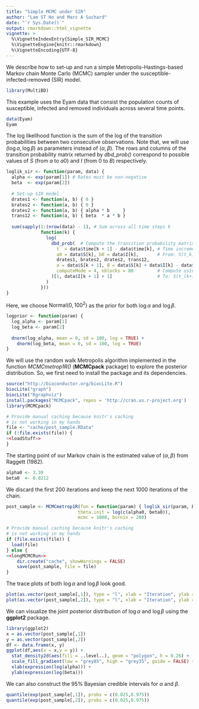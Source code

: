 ```yaml
---
title: "Simple MCMC under SIR"
author: "Lam ST Ho and Marc A Suchard"
date: "`r Sys.Date()`"
output: rmarkdown::html_vignette
vignette: >
  %\VignetteIndexEntry{Simple_SIR_MCMC}
  %\VignetteEngine{knitr::rmarkdown}
  %\VignetteEncoding{UTF-8}
---
```


We describe how to set-up and run a simple Metropolis-Hastings-based Markov chain Monte Carlo (MCMC) sampler under the susceptible-infected-removed (SIR) model.

```r
library(MultiBD)
```

This example uses the Eyam data that consist the population counts of susceptible, infected and removed individuals across several time points.

```r
data(Eyam)
Eyam
```

The log likelihood function is the sum of the log of the transition probabilities between two consecutive observations. Note that, we will use $(\log \alpha, \log \beta)$ as parameters instead of $(\alpha, \beta)$. The rows and columns of the transition probability matrix returned by *dbd_prob()* correspond to possible values of $S$ (from $a$ to $a0$) and $I$ (from $0$ to $B$) respectively.

```r
loglik_sir <- function(param, data) {
  alpha <- exp(param[1]) # Rates must be non-negative
  beta  <- exp(param[2])
  
  # Set-up SIR model
  drates1 <- function(a, b) { 0 }
  brates2 <- function(a, b) { 0 }
  drates2 <- function(a, b) { alpha * b     }
  trans12 <- function(a, b) { beta  * a * b }
  
  sum(sapply(1:(nrow(data) - 1), # Sum across all time steps k
             function(k) {
               log(
                 dbd_prob(  # Compute the transition probability matrix
                   t  = data$time[k + 1] - data$time[k], # Time increment
                   a0 = data$S[k], b0 = data$I[k],       # From: S(t_k), I(t_k)                                      
                   drates1, brates2, drates2, trans12,
                   a = data$S[k + 1], B = data$S[k] + data$I[k] - data$S[k + 1],
                   computeMode = 4, nblocks = 80         # Compute using 4 threads
                 )[1, data$I[k + 1] + 1]                 # To: S(t_(k+1)), I(t_(k+1))
               )
             }))
}
```

Here, we choose $\text{Normal}(0, 100^2)$ as the prior for both $\log \alpha$ and $\log \beta$.

```r
logprior <- function(param) {
  log_alpha <- param[1]
  log_beta <- param[2]
  
  dnorm(log_alpha, mean = 0, sd = 100, log = TRUE) +
    dnorm(log_beta, mean = 0, sd = 100, log = TRUE)
}
```

We will use the random walk Metropolis algorithm implemented in the function *MCMCmetrop1R()* (**MCMCpack** package) to explore the posterior distribution. So, we first need to install the package and its dependencies.

```r
source("http://bioconductor.org/biocLite.R")
biocLite("graph")
biocLite("Rgraphviz")
install.packages("MCMCpack", repos = 'http://cran.us.r-project.org')
library(MCMCpack)
```

```r
# Provide manual caching because knitr's caching
# is not working in my hands
file <- "cache/post_sample.RData"
if (!file.exists(file)) {
<<loadStuff>>
} 
```

The starting point of our Markov chain is the estimated value of $(\alpha, \beta)$ from Raggett (1982).

```r
alpha0 <- 3.39
beta0  <- 0.0212
```

We discard the first $200$ iterations and keep the next $1000$ iterations of the chain.

```r
post_sample <- MCMCmetrop1R(fun = function(param) { loglik_sir(param, Eyam) + logprior(param) },
                           theta.init = log(c(alpha0, beta0)),
                           mcmc = 1000, burnin = 200)
```

```r
# Provide manual caching because knitr's caching 
# is not working in my hands
if (file.exists(file)) {
  load(file)
} else {
<<longMCMCRun>>
    dir.create("cache", showWarnings = FALSE)
    save(post_sample, file = file)
}
```

The trace plots of both $\log \alpha$ and $\log \beta$ look good.

```r
plot(as.vector(post_sample[,1]), type = "l", xlab = "Iteration", ylab = expression(log(alpha)))
plot(as.vector(post_sample[,2]), type = "l", xlab = "Iteration", ylab = expression(log(beta)))
```

We can visualize the joint posterior distribution of $\log \alpha$ and $\log \beta$ using the **ggplot2** package.

```r
library(ggplot2)
x = as.vector(post_sample[,1])
y = as.vector(post_sample[,2])
df <- data.frame(x, y)
ggplot(df,aes(x = x,y = y)) +
  stat_density2d(aes(fill = ..level..), geom = "polygon", h = 0.26) + 
  scale_fill_gradient(low = "grey85", high = "grey35", guide = FALSE) +
  xlab(expression(log(alpha))) +
  ylab(expression(log(beta)))
```

We can also construct the $95\%$ Bayesian credible intervals for $\alpha$ and $\beta$.

```r
quantile(exp(post_sample[,1]), probs = c(0.025,0.975))
quantile(exp(post_sample[,2]), probs = c(0.025,0.975))
```
